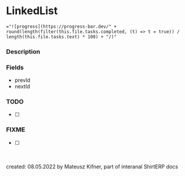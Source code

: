 
<Meta title="ShirtERP/Models/Sub/LinkedList" />

# LinkedList

`="![progress](https://progress-bar.dev/" + round(length(filter(this.file.tasks.completed, (t) => t = true)) / length(this.file.tasks.text) * 100) + "/)"`

### Description

### Fields

- prevId
- nextId

### TODO

- [ ]

### FIXME

- [ ]

<br />
<br />
created: 08.05.2022 by Mateusz Kifner, part of interanal ShirtERP docs
